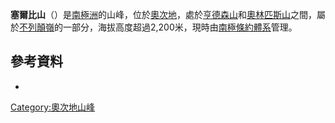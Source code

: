 {{coord|80|12|S|156|23|E|display=title}}

'''塞爾比山'''（{{lang-en|Mount Selby}}）是[[南極洲|南極洲]]的山峰，位於[[奧次地|奧次地]]，處於[[亨德森山_(不列顛嶺)|亨德森山]]和[[奧林匹斯山|奧林匹斯山]]之間，屬於[[不列顛嶺|不列顛嶺]]的一部分，海拔高度超過2,200米，現時由[[南極條約體系|南極條約體系]]管理。

==參考資料==
*{{usgs-gazetteer}}

{{DEFAULTSORT:Mount Selby}}
[[Category:奧次地山峰|Category:奧次地山峰]]


{{OatesLand-geo-stub}}
